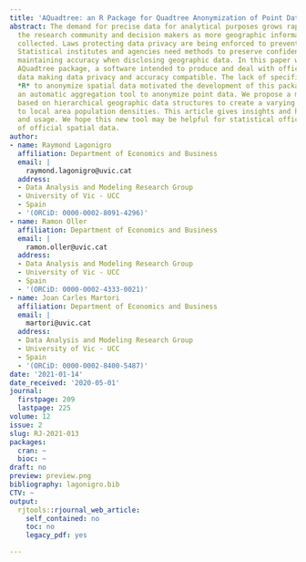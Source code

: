 ```yaml
---
title: 'AQuadtree: an R Package for Quadtree Anonymization of Point Data'
abstract: The demand for precise data for analytical purposes grows rapidly among
  the research community and decision makers as more geographic information is being
  collected. Laws protecting data privacy are being enforced to prevent data disclosure.
  Statistical institutes and agencies need methods to preserve confidentiality while
  maintaining accuracy when disclosing geographic data. In this paper we present the
  AQuadtree package, a software intended to produce and deal with official spatial
  data making data privacy and accuracy compatible. The lack of specific methods in
  *R* to anonymize spatial data motivated the development of this package, providing
  an automatic aggregation tool to anonymize point data. We propose a methodology
  based on hierarchical geographic data structures to create a varying size grid adapted
  to local area population densities. This article gives insights and hints for implementation
  and usage. We hope this new tool may be helpful for statistical offices and users
  of official spatial data.
author:
- name: Raymond Lagonigro
  affiliation: Department of Economics and Business
  email: |
    raymond.lagonigro@uvic.cat
  address:
  - Data Analysis and Modeling Research Group
  - University of Vic - UCC
  - Spain
  - '(ORCiD: 0000-0002-8091-4296)'
- name: Ramon Oller
  affiliation: Department of Economics and Business
  email: |
    ramon.oller@uvic.cat
  address:
  - Data Analysis and Modeling Research Group
  - University of Vic - UCC
  - Spain
  - '(ORCiD: 0000-0002-4333-0021)'
- name: Joan Carles Martori
  affiliation: Department of Economics and Business
  email: |
    martori@uvic.cat
  address:
  - Data Analysis and Modeling Research Group
  - University of Vic - UCC
  - Spain
  - '(ORCiD: 0000-0002-8400-5487)'
date: '2021-01-14'
date_received: '2020-05-01'
journal:
  firstpage: 209
  lastpage: 225
volume: 12
issue: 2
slug: RJ-2021-013
packages:
  cran: ~
  bioc: ~
draft: no
preview: preview.png
bibliography: lagonigro.bib
CTV: ~
output:
  rjtools::rjournal_web_article:
    self_contained: no
    toc: no
    legacy_pdf: yes

---
```

